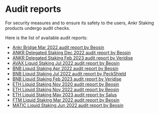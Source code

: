 # Audit reports

For security measures and to ensure its safety to the users, Ankr Staking products undergo audit checks.

Here is the list of available audit reports:
* [Ankr Bridge Mar 2022 audit report by Beosin](/pdf/ankr_bridge_security_audit.pdf)
* [ANKR Delegated Staking Dec 2022 audit report by Beosin](/pdf/smart_contract_security_audit.pdf)
* [ANKR Delegated Staking Feb 2023 audit report by Veridise](/pdf/ankr_delegated_staking_audit_veridise.pdf)
* [AVAX Liquid Staking Jul 2022 audit report by Beosin](/pdf/smart_contract_security_audit_avax_beosin.pdf)
* [BNB Liquid Staking Apr 2022 audit report by Beosin](/pdf/smart_contract_security_audit_bnb.pdf)
* [BNB Liquid Staking Jul 2022 audit report by PeckShield](/pdf/smart_contract_security_audit_bnb_peckshield.pdf)
* [BNB Liquid Staking Feb 2023 audit report by Veridise](/pdf/smart_contract_security_audit_ankrbnb_veridise_feb_2023.pdf)
* [ETH Liquid Staking Nov 2020 audit report by Beosin](/pdf/stkr_smart_contract_auditing_report.pdf)
* [ETH Liquid Staking Nov 2022 audit report by Beosin](/pdf/smart_contract_security_audit_aeth_beosin.pdf)
* [ETH Liquid Staking May 2023 audit report by Salus](/pdf/smart_contract_security_audit_ankreth_salus.pdf)
* [FTM Liquid Staking Mar 2022 audit report by Beosin](/pdf/smart_contract_security_audit_ftm.pdf)
* [MATIC Liquid Staking Jun 2022 audit report by Beosin](/pdf/smart_contract_security_audit_matic.pdf)